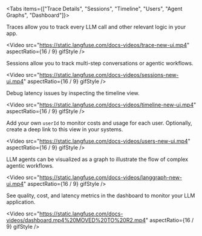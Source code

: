 
<Tabs items={["Trace Details", "Sessions", "Timeline", "Users", "Agent Graphs", "Dashboard"]}>
<Tab>

Traces allow you to track every LLM call and other relevant logic in your app.

<Video
  src="https://static.langfuse.com/docs-videos/trace-new-ui.mp4"
  aspectRatio={16 / 9}
  gifStyle
/>

</Tab>
<Tab>

Sessions allow you to track multi-step conversations or agentic workflows.

<Video
  src="https://static.langfuse.com/docs-videos/sessions-new-ui.mp4"
  aspectRatio={16 / 9}
  gifStyle
/>

</Tab>
<Tab>

Debug latency issues by inspecting the timeline view.

<Video
  src="https://static.langfuse.com/docs-videos/timeline-new-ui.mp4"
  aspectRatio={16 / 9}
  gifStyle
/>

</Tab>

<Tab>

Add your own `userId` to monitor costs and usage for each user. Optionally, create a deep link to this view in your systems.

<Video
  src="https://static.langfuse.com/docs-videos/users-new-ui.mp4"
  aspectRatio={16 / 9}
  gifStyle
/>

</Tab>
<Tab>

LLM agents can be visualized as a graph to illustrate the flow of complex agentic workflows.

<Video
  src="https://static.langfuse.com/docs-videos/langgraph-new-ui.mp4"
  aspectRatio={16 / 9}
  gifStyle
/>

</Tab>
<Tab>

See quality, cost, and latency metrics in the dashboard to monitor your LLM application.

<Video
  src="https://static.langfuse.com/docs-videos/dashboard.mp4%20MOVED%20TO%20R2.mp4"
  aspectRatio={16 / 9}
  gifStyle
/>

</Tab>

</Tabs>

